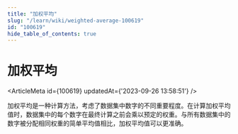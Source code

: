 ```yaml
---
title: "加权平均"
slug: "/learn/wiki/weighted-average-100619"
id: "100619"
hide_table_of_contents: true
---
```



# 加权平均

<ArticleMeta id={100619} updatedAt={'2023-09-26 13:58:51'} />
<div className='border-solid border-b border-t-0 my-4 border-[var(--ifm-color-gray-300)]' />

加权平均是一种计算方法，考虑了数据集中数字的不同重要程度。在计算加权平均值时，数据集中的每个数字在最终计算之前会乘以预定的权重。与所有数据集中的数字被分配相同权重的简单平均值相比，加权平均值可以更准确。
